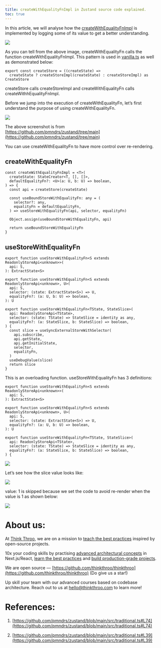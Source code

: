 ```yaml
---
title: createWithEqualityFnImpl in Zustand source code explained.
toc: true
---
```


In this article, we will analyse how the [createWithEqualityFnImpl](https://github.com/pmndrs/zustand/blob/main/src/traditional.ts#L74) is implemented by logging some of its value to get a better understanding.

![](https://miro.medium.com/v2/resize:fit:875/1*t2aYkuCeF0AGVfR0vRG1pA.png)

As you can tell from the above image, createWithEqualityFn calls the function createWithEqualityFnImpl. This pattern is used in [vanilla.ts](https://github.com/pmndrs/zustand/blob/main/src/vanilla.ts) as well as demonstrated below:

```plaintext
export const createStore = ((createState) =>
  createState ? createStoreImpl(createState) : createStoreImpl) as CreateStore
```

createStore calls createStoreImpl and createWithEqualityFn calls createWithhEqualityFnImpl.

Before we jump into the execution of createWithEqualityFn, let’s first understand the purpose of using createWithEqualityFn.

![](https://miro.medium.com/v2/resize:fit:875/1*nHutJ49cqYhbqHX2GVVF_A.png)

The above screenshot is from [https://github.com/pmndrs/zustand/tree/main](https://github.com/pmndrs/zustand/tree/main)

You can use createWithEqualityFn to have more control over re-rendering.

## **createWithEqualityFn**

```plaintext
const createWithEqualityFnImpl = <T>(
  createState: StateCreator<T, [], []>,
  defaultEqualityFn?: <U>(a: U, b: U) => boolean,
) => {
  const api = createStore(createState)

  const useBoundStoreWithEqualityFn: any = (
    selector?: any,
    equalityFn = defaultEqualityFn,
  ) => useStoreWithEqualityFn(api, selector, equalityFn)

  Object.assign(useBoundStoreWithEqualityFn, api)

  return useBoundStoreWithEqualityFn
}
```

## **useStoreWithEqualityFn**

```plaintext
export function useStoreWithEqualityFn<S extends ReadonlyStoreApi<unknown>>(
  api: S,
): ExtractState<S>

export function useStoreWithEqualityFn<S extends ReadonlyStoreApi<unknown>, U>(
  api: S,
  selector: (state: ExtractState<S>) => U,
  equalityFn?: (a: U, b: U) => boolean,
): U

export function useStoreWithEqualityFn<TState, StateSlice>(
  api: ReadonlyStoreApi<TState>,
  selector: (state: TState) => StateSlice = identity as any,
  equalityFn?: (a: StateSlice, b: StateSlice) => boolean,
) {
  const slice = useSyncExternalStoreWithSelector(
    api.subscribe,
    api.getState,
    api.getInitialState,
    selector,
    equalityFn,
  )
  useDebugValue(slice)
  return slice
}
```

This is an overloading function. useStoreWithEqualityFn has 3 definitions:

```plaintext
export function useStoreWithEqualityFn<S extends ReadonlyStoreApi<unknown>>(
  api: S,
): ExtractState<S>

export function useStoreWithEqualityFn<S extends ReadonlyStoreApi<unknown>, U>(
  api: S,
  selector: (state: ExtractState<S>) => U,
  equalityFn?: (a: U, b: U) => boolean,
): U

export function useStoreWithEqualityFn<TState, StateSlice>(
  api: ReadonlyStoreApi<TState>,
  selector: (state: TState) => StateSlice = identity as any,
  equalityFn?: (a: StateSlice, b: StateSlice) => boolean,
) {
```

![](https://miro.medium.com/v2/resize:fit:875/1*svt_ucTCpyNOGTCnKmMoPw.png)

Let’s see how the slice value looks like:

![](https://miro.medium.com/v2/resize:fit:875/1*GrB9UBQDkm3c_hBzkmq8iQ.png)

value: 1 is skipped because we set the code to avoid re-render when the value is 1 as shown below:

![](https://miro.medium.com/v2/resize:fit:875/1*jyi-JX5AZmFx9KhplHD6hw.png)

# **About us:**

At [Think Throo](https://thinkthroo.com/), we are on a mission to [teach the best practices](https://app.thinkthroo.com/best-practices) inspired by open-source projects.

10x your coding skills by practising [advanced architectural concepts](https://app.thinkthroo.com/architecture) in Next.js/React, [learn the best practices](https://app.thinkthroo.com/best-practices) and [build production-grade projects](https://app.thinkthroo.com/production-grade-projects).

We are open source — [https://github.com/thinkthroo/thinkthroo](https://github.com/thinkthroo/thinkthroo) (Do give us a star!)

Up skill your team with our advanced courses based on codebase architecture. Reach out to us at hello@thinkthroo.com to learn more!

# **References:**

1. [https://github.com/pmndrs/zustand/blob/main/src/traditional.ts#L74](https://github.com/pmndrs/zustand/blob/main/src/traditional.ts#L74)
    
2. [https://github.com/pmndrs/zustand/blob/main/src/traditional.ts#L39](https://github.com/pmndrs/zustand/blob/main/src/traditional.ts#L39)
    

[  
](https://medium.com/tag/javascript?source=post_page-----2bd444f4ea88--------------------------------)
